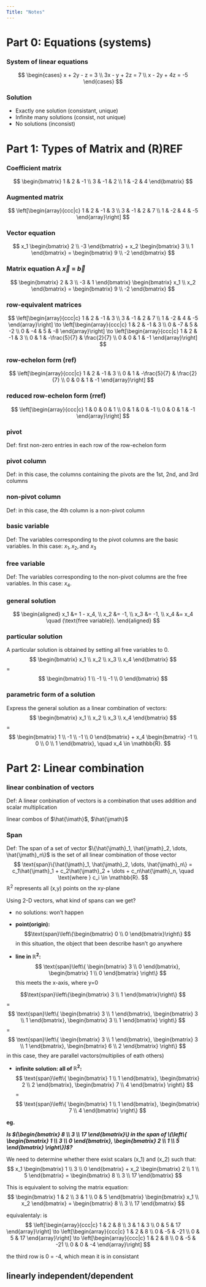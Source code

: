 ```yaml
---
Title: "Notes"
---
```


# Part 0: Equations (systems)

### System of linear equations
$$
\begin{cases}
x + 2y - z = 3 \\
3x - y + 2z = 7 \\
x - 2y + 4z = -5
\end{cases}
$$

### Solution
- Exactly one solution (consistant, unique)
- Infinite many solutions (consist, not unique)
- No solutions (inconsist)

# Part 1: Types of Matrix and (R)REF


### Coefficient matrix
$$
\begin{bmatrix}
1 & 2 & -1 \\
3 & -1 & 2 \\
1 & -2 & 4
\end{bmatrix}
$$


### Augmented matrix
$$
\left[\begin{array}{ccc|c}
1 & 2 & -1 & 3 \\
3 & -1 & 2 & 7 \\
1 & -2 & 4 & -5
\end{array}\right]
$$


### Vector equation
$$
x_1 
\begin{bmatrix} 
2 \\ 
-3 
\end{bmatrix} 
+ x_2 
\begin{bmatrix} 
3 \\ 
1 
\end{bmatrix} 
= 
\begin{bmatrix} 
9 \\ 
-2 
\end{bmatrix}
$$


### Matrix equation A $\vec{x}$ = $\vec{b}$
$$
\begin{bmatrix} 
2 & 3 \\ 
-3 & 1 
\end{bmatrix} 
\begin{bmatrix} 
x_1 \\ 
x_2 
\end{bmatrix} 
=
\begin{bmatrix} 
9 \\ 
-2 
\end{bmatrix}
$$


### row-equivalent matrices
$$
\left[\begin{array}{ccc|c}
1 & 2 & -1 & 3 \\
3 & -1 & 2 & 7 \\
1 & -2 & 4 & -5
\end{array}\right]
\to
\left[\begin{array}{ccc|c}
1 & 2 & -1 & 3 \\
0 & -7 & 5 & -2 \\
0 & -4 & 5 & -8
\end{array}\right]
\to
\left[\begin{array}{ccc|c}
1 & 2 & -1 & 3 \\
0 & 1 & -\frac{5}{7} & \frac{2}{7} \\
0 & 0 & 1 & -1
\end{array}\right]
$$


### row-echelon form (ref)
$$
\left[\begin{array}{ccc|c}
1 & 2 & -1 & 3 \\
0 & 1 & -\frac{5}{7} & \frac{2}{7} \\
0 & 0 & 1 & -1
\end{array}\right]
$$


### reduced row-echelon form (rref)
$$
\left[\begin{array}{ccc|c}
1 & 0 & 0 & 1 \\
0 & 1 & 0 & -1 \\
0 & 0 & 1 & -1
\end{array}\right]
$$

### pivot
Def: first non-zero entries in each row of the row-echelon form


### pivot column
Def: in this case, the columns containing the pivots are the 1st, 2nd, and 3rd columns


### non-pivot column
Def: in this case, the 4th column is a non-pivot column


### basic variable
Def: The variables corresponding to the pivot columns are the basic variables. In this case: $x_1, x_2, \text{and } x_3$


### free variable
Def: The variables corresponding to the non-pivot columns are the free variables. In this case: $x_4$.


### general solution
$$
\begin{aligned}
x_1 &= 1 - x_4, \\
x_2 &= -1, \\
x_3 &= -1, \\
x_4 &= x_4 \quad (\text{free variable}).
\end{aligned}
$$


### particular solution
A particular solution is obtained by setting all free variables to 0.
$$
\begin{bmatrix}
x_1 \\ x_2 \\ x_3 \\ x_4
\end{bmatrix}
$$
=
$$
\begin{bmatrix}
1 \\ -1 \\ -1 \\ 0
\end{bmatrix}
$$


### parametric form of a solution
Express the general solution as a linear combination of vectors:
$$
\begin{bmatrix}
x_1 \\ x_2 \\ x_3 \\ x_4
\end{bmatrix}
$$
=
$$
\begin{bmatrix}
1 \\ -1 \\ -1 \\ 0
\end{bmatrix}
+
x_4
\begin{bmatrix}
-1 \\ 0 \\ 0 \\ 1
\end{bmatrix}, \quad x_4 \in \mathbb{R}.
$$





# Part 2: Linear combination


### linear conbination of vectors
Def: A linear conbination of vectors is a combination that uses addition and scalar multiplication

linear combos of $\hat{\imath}$, $\hat{\jmath}$

### Span
Def: The span of a set of vector $\{\hat{\jmath}_1, \hat{\jmath}_2, \dots, \hat{\jmath}_n\}$ is the set of all linear combination of those vector
$$
\text{span}\{\hat{\jmath}_1, \hat{\jmath}_2, \dots, \hat{\jmath}_n\} = c_1\hat{\jmath}_1 + c_2\hat{\jmath}_2 + \dots + c_n\hat{\jmath}_n, \quad \text{where } c_i \in \mathbb{R}.
$$
$\mathbb{R}^2$ represents all (x,y) points on the xy-plane


Using 2-D vectors, what kind of spans can we get?

- no solutions: won't happen

- **point(origin):** 
$$\text{span}\left\{\begin{bmatrix}
0  \\
0 
\end{bmatrix}\right\}
$$
in this situation, the object that been describe hasn't go anywhere

- **line in $\mathbb{R}^2$:**
$$
\text{span}\left\{
\begin{bmatrix}
3 \\
0
\end{bmatrix},
\begin{bmatrix}
1 \\
0
\end{bmatrix}
\right\}
$$
this meets the x-axis, where y=0

$$\text{span}\left\{\begin{bmatrix}
3  \\
1 
\end{bmatrix}\right\}
$$
= 
$$
\text{span}\left\{
\begin{bmatrix}
3 \\
1
\end{bmatrix}, 
\begin{bmatrix}
3 \\
1
\end{bmatrix}, 
\begin{bmatrix}
3 \\
1
\end{bmatrix}
\right\}
$$
= 
$$
\text{span}\left\{
\begin{bmatrix}
3 \\
1
\end{bmatrix}, 
\begin{bmatrix}
3 \\
1
\end{bmatrix}, 
\begin{bmatrix}
6 \\
2
\end{bmatrix}
\right\}
$$
in this case, they are parallel vactors(multiplies of eath others)

- **infinite solution: all of $\mathbb{R}^2$:** 
$$
\text{span}\left\{
\begin{bmatrix}
1 \\
1
\end{bmatrix}, 
\begin{bmatrix}
2 \\
2
\end{bmatrix}, 
\begin{bmatrix}
7 \\
4
\end{bmatrix}
\right\}
$$
=
$$
\text{span}\left\{
\begin{bmatrix}
1 \\
1
\end{bmatrix}, 
\begin{bmatrix}
7 \\
4
\end{bmatrix}
\right\}
$$


**eg.**

***Is $(\begin{bmatrix} 8 \\ 3 \\ 17 \end{bmatrix}\) in the span of \(\left\{ \begin{bmatrix} 1 \\ 3 \\ 0 \end{bmatrix}, \begin{bmatrix} 2 \\ 1 \\ 5 \end{bmatrix} \right\})$?***

We need to determine whether there exist scalars \(x_1\) and \(x_2\) such that:
$$
x_1 
\begin{bmatrix} 
1 \\ 
3 \\ 
0 
\end{bmatrix} 
+ x_2 
\begin{bmatrix} 
2 \\ 
1 \\ 
5 
\end{bmatrix} 
= 
\begin{bmatrix} 
8 \\ 
3 \\ 
17 
\end{bmatrix}
$$

This is equivalent to solving the matrix equation:
$$
\begin{bmatrix} 
1 & 2 \\ 
3 & 1 \\ 
0 & 5 
\end{bmatrix} 
\begin{bmatrix} 
x_1 \\ 
x_2 
\end{bmatrix} 
=
\begin{bmatrix} 
8 \\ 
3 \\ 
17 
\end{bmatrix}
$$

equivalentaly: is 
$$
\left[\begin{array}{ccc|c}
1 & 2 & 8 \\
3 & 1 & 3 \\
0 & 5 & 17
\end{array}\right]
\to
\left[\begin{array}{ccc|c}
1 & 2 & 8 \\
0 & -5 & -21 \\
0 & 5 & 17
\end{array}\right]
\to
\left[\begin{array}{ccc|c}
1 & 2 & 8 \\
0 & -5 & -21 \\
0 & 0 & -4
\end{array}\right]
$$

the third row is 0 = -4, which mean it is in consistant






## linearly independent/dependent